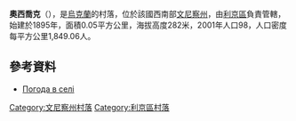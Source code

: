 {{coord|49|27|8|N|27|45|50|E|scale:30000|display=title}}

'''奧西喬克'''（{{lang-uk|Осічок}}），是[[烏克蘭|烏克蘭]]的村落，位於該國西南部[[文尼察州|文尼察州]]，由[[利京區|利京區]]負責管轄，始建於1895年，面積0.05平方公里，海拔高度282米，2001年人口98，人口密度每平方公里1,849.06人。

==參考資料==
* [http://weather.in.ua/ua/vinnickaja/19188 Погода в селі ] {{Wayback|url=http://weather.in.ua/ua/vinnickaja/19188 |date=20181019205626 }}

[[Category:文尼察州村落|Category:文尼察州村落]]
[[Category:利京區村落|Category:利京區村落]]


{{Vinnytsia-geo-stub}}
